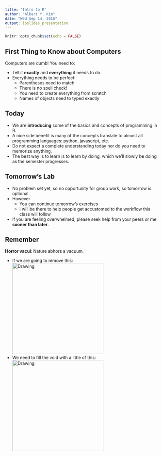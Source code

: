 ```yaml
---
title: "Intro to R"
author: "Albert Y. Kim"
date: "Wed Sep 14, 2016"
output: ioslides_presentation
---
```


```r
knitr::opts_chunk$set(echo = FALSE)
```

## First Thing to Know about Computers

Computers are dumb! You need to:

* Tell it **exactly** and **everything** it needs to do
* Everything needs to be perfect:
    + Parentheses need to match
    + There is no spell check!
    + You need to create everything from scratch
    + Names of objects need to typed exactly
    
    
## Today

* We are **introducing** some of the basics and concepts of programming in R.
* A nice side benefit is many of the concepts translate to almost all programming languages: python, javascript, etc.
* Do not expect a complete understanding today nor do you need to memorize
anything.
* The best way is to learn is to learn by doing, which we'll slowly be
doing as the semester progresses.
    
    


## Tomorrow's Lab

* No problem set yet, so no opportunity for group work, so tomorrow is optional.
* However
    + You can continue tomorrow's exercises
    + I will be there to help people get accustomed to the workflow this class will follow
* If you are feeling overwhelmed, please seek help from your peers or me
**sooner than later**.
    
    


## Remember

**Horror vacui**: Nature abhors a vacuum.

* If we are going to remove this:  
<img src="../figure/formulas.png" alt="Drawing" style="width: 300px;"/> 
* We need to fill the void with a little of this:  
<img src="../figure/coding.jpg" alt="Drawing" style="width: 300px;"/> 




